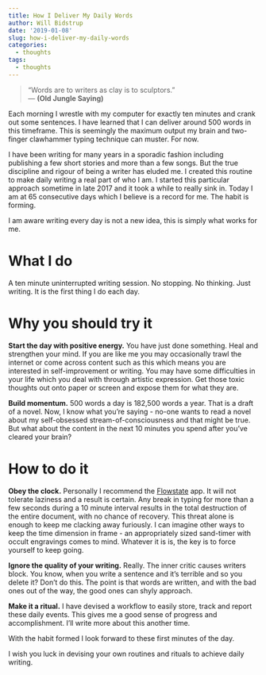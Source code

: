 ```yaml
---
title: How I Deliver My Daily Words
author: Will Bidstrup
date: '2019-01-08'
slug: how-i-deliver-my-daily-words
categories:
  - thoughts
tags:
  - thoughts
---
```


>“Words are to writers as clay is to sculptors.”  
> ― **(Old Jungle Saying)**  


Each morning I wrestle with my computer for exactly ten minutes and crank out some sentences. I have learned that I can deliver around 500 words in this timeframe. This is seemingly the maximum output my brain and two-finger clawhammer typing technique can muster. For now.  

I have been writing for many years in a sporadic fashion including publishing a few short stories and more than a few songs. But the true discipline and rigour of being a writer has eluded me. I created this routine to make daily writing a real part of who I am.  I started this particular approach sometime in late 2017 and it took a while to really sink in. Today I am at 65 consecutive days which I believe is a record for me. The habit is forming.  

I am aware writing every day is not a new idea, this is simply what works for me.  


# What I do

A ten minute uninterrupted writing session. No stopping. No thinking. Just writing. It is the first thing I do each day.  

# Why you should try it

**Start the day with positive energy.** You have just done something. 
Heal and strengthen your mind. If you are like me you may occasionally trawl the internet or come across content such as this which means you are interested in self-improvement or writing. You may have some difficulties in your life which you deal with through artistic expression. Get those toxic thoughts out onto paper or screen and expose them for what they are.  

**Build momentum.** 500 words a day is 182,500 words a year. That is a draft of a novel. Now, I know what you’re saying - no-one wants to read a novel about my self-obsessed stream-of-consciousness and that might be true. But what about the content in the next 10 minutes you spend after you’ve cleared your brain? 

# How to do it

**Obey the clock.** Personally I recommend the [Flowstate](http://hailoverman.com/flowstate) app. It will not tolerate laziness and a result is certain. Any break in typing for more than a few seconds during a 10 minute interval results in the total destruction of the entire document, with no chance of recovery. This threat alone is enough to keep me clacking away furiously. I can imagine other ways to keep the time dimension in frame - an appropriately sized sand-timer with occult engravings comes to mind. Whatever it is is, the key is to force yourself to keep going.  

**Ignore the quality of your writing.** Really. The inner critic causes writers block. You know, when you write a sentence and it’s terrible and so you delete it? Don’t do this. The point is that words are written, and with the bad ones out of the way, the good ones can shyly approach.  

**Make it a ritual.** I have devised a workflow to easily store, track and report these daily events. This gives me a good sense of progress and accomplishment. I'll write more about this another time.    

With the habit formed I look forward to these first minutes of the day.  

I wish you luck in devising your own routines and rituals to achieve daily writing.  